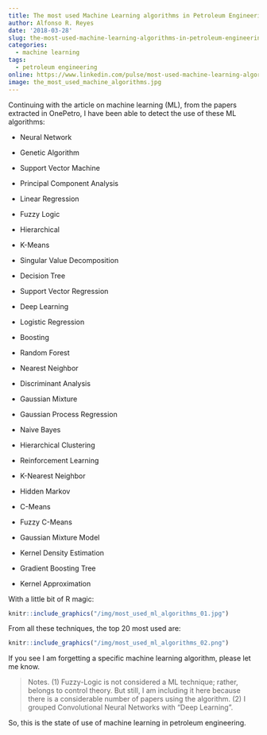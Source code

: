 ```yaml
---
title: The most used Machine Learning algorithms in Petroleum Engineering
author: Alfonso R. Reyes
date: '2018-03-28'
slug: the-most-used-machine-learning-algorithms-in-petroleum-engineering
categories:
  - machine learning
tags:
  - petroleum engineering
online: https://www.linkedin.com/pulse/most-used-machine-learning-algorithms-petroleum-alfonso-r-reyes/  
image: the_most_used_machine_algorithms.jpg
---
```


Continuing with the article on machine learning (ML), from the papers extracted in OnePetro, I have been able to detect the use of these ML algorithms:

* Neural Network

* Genetic Algorithm

* Support Vector Machine

* Principal Component Analysis

* Linear Regression

* Fuzzy Logic

* Hierarchical

* K-Means

* Singular Value Decomposition

* Decision Tree

* Support Vector Regression

* Deep Learning

* Logistic Regression

* Boosting

* Random Forest

* Nearest Neighbor

* Discriminant Analysis

* Gaussian Mixture

* Gaussian Process Regression

* Naive Bayes

* Hierarchical Clustering

* Reinforcement Learning

* K-Nearest Neighbor

* Hidden Markov

* C-Means

* Fuzzy C-Means

* Gaussian Mixture Model

* Kernel Density Estimation

* Gradient Boosting Tree

* Kernel Approximation

With a little bit of R magic:

```r
knitr::include_graphics("/img/most_used_ml_algorithms_01.jpg")
```

From all these techniques, the top 20 most used are:

```r
knitr::include_graphics("/img/most_used_ml_algorithms_02.png")
```


If you see I am forgetting a specific machine learning algorithm, please let me know.

> Notes. (1) Fuzzy-Logic is not considered a ML technique; rather, belongs to control theory. But still, I am including it here because there is a considerable number of papers using the algorithm. (2) I grouped Convolutional Neural Networks with "Deep Learning".

So, this is the state of use of machine learning in petroleum engineering.
